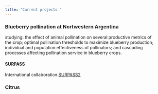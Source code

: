 ```yaml
---
title: "Current projects "
---
```


### Blueberry pollination at Nortwestern Argentina

studying: the effect of animal pollination on several productive metrics of the crop; optimal pollination thresholds to maximize blueberry production; individual and population effectiveness of pollinators; and cascading processes affecting pollination service in blueberry crops.

#### SURPASS

International collaboration [SURPASS2](https://bee-surpass.org)

### Citrus
